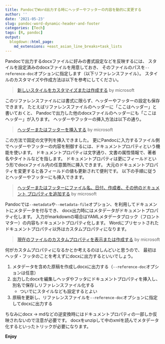 ```yaml
---
title: PandocでWord出力する時にヘッダーやフッターの内容を動的に変更する
author: ''
date: '2021-05-23'
slug: pandoc-word-dynamic-header-and-footer
categories: [Tech]
tags: [R, pandoc]
output:
  blogdown::html_page:
    md_extensions: +east_asian_line_breaks+task_lists
---
```


Pandocで出力するdocxファイルに好みの書式設定などを反映するには、
スタイルを設定済みのdocxファイルを用意しておき、
そのファイルのパスを`--reference-doc`オプションに指定します（以下リファレンスファイル）。
スタイルのカスタマイズや作成方法は以下を参考にしてください。

> [新しいスタイルをカスタマイズまたは作成する](https://support.microsoft.com/ja-jp/office/%E6%96%B0%E3%81%97%E3%81%84%E3%82%B9%E3%82%BF%E3%82%A4%E3%83%AB%E3%82%92%E3%82%AB%E3%82%B9%E3%82%BF%E3%83%9E%E3%82%A4%E3%82%BA%E3%81%BE%E3%81%9F%E3%81%AF%E4%BD%9C%E6%88%90%E3%81%99%E3%82%8B-d38d6e47-f6fc-48eb-a607-1eb120dec563)
> by microsoft

このリファレンスファイルには書式に限らず、ヘッダーやフッターの設定も保存できます。
たとえばリファレンスファイルのヘッダーに「ここはヘッダー」と書いておくと、
Pandocで出力した他のdocxファイルのヘッダーにも「ここはヘッダー」が入ります。
ヘッダーやフッターの挿入方法は以下の通り。

> [ヘッダーまたはフッターを挿入する](https://support.microsoft.com/ja-jp/office/%E3%83%98%E3%83%83%E3%83%80%E3%83%BC%E3%81%BE%E3%81%9F%E3%81%AF%E3%83%95%E3%83%83%E3%82%BF%E3%83%BC%E3%82%92%E6%8C%BF%E5%85%A5%E3%81%99%E3%82%8B-b87ee4df-abc1-41f8-995b-b39f6d99c7ed)
> by microsoft

この方法で固定の文字列を挿入できました。
更にPandocに入力するファイル側でヘッダーやフッターの内容を制御するには、ドキュメントプロパティという機能を使います。
ドキュメントプロパティは文字通り、文書の属性情報で、著者名やタイトルなどを指します。
ドキュメントプロパティは更にフィールドという形でdocxファイル内の任意箇所に挿入できます。
大元のドキュメントプロパティを変更すると各フィールドの値も更新されて便利です。
以下の手順に従うとヘッダーやフッターにも挿入できます。

> [ヘッダーまたはフッターにファイル名、日付、作成者、その他のドキュメント プロパティを追加する](https://support.microsoft.com/ja-jp/office/%E3%83%98%E3%83%83%E3%83%80%E3%83%BC%E3%81%BE%E3%81%9F%E3%81%AF%E3%83%95%E3%83%83%E3%82%BF%E3%83%BC%E3%81%AB%E3%83%95%E3%82%A1%E3%82%A4%E3%83%AB%E5%90%8D%E3%80%81%E6%97%A5%E4%BB%98%E3%80%81%E4%BD%9C%E6%88%90%E8%80%85%E3%80%81%E3%81%9D%E3%81%AE%E4%BB%96%E3%81%AE%E3%83%89%E3%82%AD%E3%83%A5%E3%83%A1%E3%83%B3%E3%83%88-%E3%83%97%E3%83%AD%E3%83%91%E3%83%86%E3%82%A3%E3%82%92%E8%BF%BD%E5%8A%A0%E3%81%99%E3%82%8B-dc62245f-b6af-45b2-a521-17753fc3539e)
> by microsoft

Pandocでは`--metadata`や`--metadata-file`オプション、を利用してドキュメントにメタデータを付与でき、
docx出力時にはメタデータがドキュメントプロパティ化します。
入力がmarkdownの場合はYAMLメタデータブロック（フロントマター）の内容もドキュメントプロパティ化します。
Wordにプリセットされたドキュメントプロパティ以外はカスタムプロパティになります。

> [現在のファイルのカスタムプロパティを表示または作成する](https://support.microsoft.com/ja-jp/office/office-%E3%83%95%E3%82%A1%E3%82%A4%E3%83%AB%E3%81%AE%E3%83%97%E3%83%AD%E3%83%91%E3%83%86%E3%82%A3%E3%82%92%E8%A1%A8%E7%A4%BA%E3%81%BE%E3%81%9F%E3%81%AF%E5%A4%89%E6%9B%B4%E3%81%99%E3%82%8B-21d604c2-481e-4379-8e54-1dd4622c6b75#viewcreate16)
> by microsoft

何がカスタムプロパティになるかとか考えるのはしんどいと思うので、
最初はヘッダ・フッタのことを考えずにdocxに出力するといいでしょう。

1. メタデータを含めた原稿を作成しdocxに出力する（`--reference-doc`オプションは任意）
1. 出力したdocxを編集しヘッダやフッタにドキュメントプロパティを挿入し、別名で保存しリファレンスファイル化する
    - ついでにスタイルなども設定するとよい
1. 原稿を更新し、リファレンスファイルを`--reference-doc`オプションに指定してdocxに出力する

ちなみにdocx -> mdなどの逆変換時にはドキュメントプロパティの一部しか反映されないので注意が必要です。
docxをunzipして中のxmlを読んでメタデータ化するといったトリックが必要になります。

**Enjoy**
